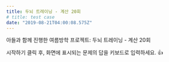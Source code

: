 ```yaml
---
title: 두뇌 트레이닝 - 계산 20회
# title: test case
date: "2019-08-21T04:00:08.575Z"
---
```



<!-- brain-age calculations -->
아들과 함께 진행한 여름방학 프로젝트: 두뇌 트레이닝 - 계산 20회

시작하기 클릭 후, 화면에 표시되는 문제의 답을 키보드로 입력하세요. 👍

<BrainAge />

